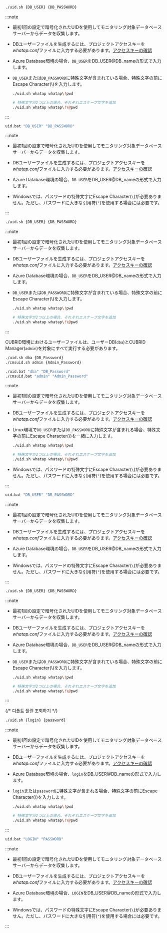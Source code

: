 <section>

<Xclude product="oracle-pro,cubrid,mssql,sapase">

<Tabs groupId='os'>

<TabItem value="linux" label="Linux" default>

```bash title="BASH"
./uid.sh {DB_USER} {DB_PASSWORD}
```

:::note

- 最初1回の設定で暗号化されたUIDを使用してモニタリング対象データベースサーバーからデータを収集します。
- DBユーザーファイルを生成するには、プロジェクトアクセスキーを*whatap.conf*ファイルに入力する必要があります。[アクセスキーの確認](#check-accesskey)
- Azure Database環境の場合、`DB_USER`をDB_USER@DB_nameの形式で入力します。
- `DB_USER`または`DB_PASSWORD`に特殊文字が含まれている場合、特殊文字の前にEscape Character(\\)を入力します。

  ```bash title='Example'
  ./uid.sh whatap whatap\!pwd

  # 特殊文字が2つ以上の場合、それぞれエスケープ文字を追加
  ./uid.sh whatap whatap\!\@pwd
  ```

:::

</TabItem>
<TabItem value="windows" label="Windows">

```bash title="CMD"
uid.bat "DB_USER" "DB_PASSWORD"
```

:::note

- 最初1回の設定で暗号化されたUIDを使用してモニタリング対象データベースサーバーからデータを収集します。

- DBユーザーファイルを生成するには、プロジェクトアクセスキーを*whatap.conf*ファイルに入力する必要があります。[アクセスキーの確認](#check-accesskey)

- Azure Database環境の場合、`DB_USER`をDB_USER@DB_nameの形式で入力します。

- Windowsでは、パスワードの特殊文字にEscape Character(`\`)が必要ありません。ただし、パスワードに大きな引用符(`"`)を使用する場合には必要です。

:::

</TabItem>
</Tabs>

</Xclude>

<InDoc product="oracle-pro">

```bash title="BASH"
./uid.sh {DB_USER} {DB_PASSWORD}
```

:::note

- 最初1回の設定で暗号化されたUIDを使用してモニタリング対象データベースサーバーからデータを収集します。
- DBユーザーファイルを生成するには、プロジェクトアクセスキーを*whatap.conf*ファイルに入力する必要があります。[アクセスキーの確認](#check-accesskey)
- Azure Database環境の場合、`DB_USER`をDB_USER@DB_nameの形式で入力します。
- `DB_USER`または`DB_PASSWORD`に特殊文字が含まれている場合、特殊文字の前にEscape Character(\\)を入力します。

  ```bash title='Example'
  ./uid.sh whatap whatap\!pwd

  # 特殊文字が2つ以上の場合、それぞれエスケープ文字を追加
  ./uid.sh whatap whatap\!\@pwd
  ```

:::

</InDoc>

<InDoc product="cubrid">

CUBRID環境におけるユーザーファイルは、ユーザーDB(`dba`)とCUBRID Manager(`admin`)を対象にすべて実行する必要があります。

<Tabs groupId='os'>

<TabItem value="linux" label="Linux" default>

```bash title="BASH"
./uid.sh dba {DB_Password}
./cmsuid.sh admin {Admin_Password}
```

</TabItem>
<TabItem value="windows" label="Windows">

```bash title="CMD"
./uid.bat "dba" "DB_Password"
./cmsuid.bat "admin" "Admin_Password"
```

</TabItem>
</Tabs>

:::note

- 最初1回の設定で暗号化されたUIDを使用してモニタリング対象データベースサーバーからデータを収集します。

- DBユーザーファイルを生成するには、プロジェクトアクセスキーを*whatap.conf*ファイルに入力する必要があります。[アクセスキーの確認](#check-accesskey)

- Linux環境で`DB_USER`または`DB_PASSWORD`に特殊文字が含まれる場合、特殊文字の前にEscape Character(\\)を一緒に入力します。

  ```bash title='Example'
  ./uid.sh whatap whatap\!pwd

  # 特殊文字が2つ以上の場合、それぞれエスケープ文字を追加
  ./uid.sh whatap whatap\!\@pwd
  ```

- Windowsでは、パスワードの特殊文字にEscape Character(`\`)が必要ありません。ただし、パスワードに大きな引用符(`"`)を使用する場合には必要です。

:::

</InDoc>

<InDoc product="mssql">

<Tabs groupId='os'>

<TabItem value="windows" label="Windows">

```bash title="CMD"
uid.bat "DB_USER" "DB_PASSWORD"
```

:::note

- 最初1回の設定で暗号化されたUIDを使用してモニタリング対象データベースサーバーからデータを収集します。

- DBユーザーファイルを生成するには、プロジェクトアクセスキーを*whatap.conf*ファイルに入力する必要があります。[アクセスキーの確認](#check-accesskey)

- Azure Database環境の場合、`DB_USER`をDB_USER@DB_nameの形式で入力します。

- Windowsでは、パスワードの特殊文字にEscape Character(`\`)が必要ありません。ただし、パスワードに大きな引用符(`"`)を使用する場合には必要です。

:::

</TabItem>
<TabItem value="linux" label="Linux" default>

```bash title="BASH"
./uid.sh {DB_USER} {DB_PASSWORD}
```

:::note

- 最初1回の設定で暗号化されたUIDを使用してモニタリング対象データベースサーバーからデータを収集します。

- DBユーザーファイルを生成するには、プロジェクトアクセスキーを*whatap.conf*ファイルに入力する必要があります。[アクセスキーの確認](#check-accesskey)

- Azure Database環境の場合、`DB_USER`をDB_USER@DB_nameの形式で入力します。

- `DB_USER`または`DB_PASSWORD`に特殊文字が含まれている場合、特殊文字の前にEscape Character(\\)を入力します。

  ```bash title='Example'
  ./uid.sh whatap whatap\!pwd

  # 特殊文字が2つ以上の場合、それぞれエスケープ文字を追加
  ./uid.sh whatap whatap\!\@pwd
  ```

:::

</TabItem>
</Tabs>

</InDoc>

<InDoc product="oracle,oracle-v1,tibero,cubrid,cubrid-v1,mssql,mssql-v1,mysql,altibase,altibase-v1,postgresql">

{/* 디폴트 플랜 조회하기 */}


<CheckDefaultPlan level={4} />

</InDoc>

<InDoc product="sapase">

<Tabs groupId='os'>

<TabItem value="linux" label="Linux" default>

```bash title="BASH"
./uid.sh {login} {password}
```

:::note

- 最初1回の設定で暗号化されたUIDを使用してモニタリング対象データベースサーバーからデータを収集します。
- DBユーザーファイルを生成するには、プロジェクトアクセスキーを*whatap.conf*ファイルに入力する必要があります。[アクセスキーの確認](#check-accesskey)
- Azure Database環境の場合、`login`をDB_USER@DB_nameの形式で入力します。
- `login`または`password`に特殊文字が含まれる場合、特殊文字の前にEscape Character(\\)を入力します。

  ```bash title='Example'
  ./uid.sh whatap whatap\!pwd

  # 特殊文字が2つ以上の場合、それぞれエスケープ文字を追加
  ./uid.sh whatap whatap\!\@pwd
  ```

:::

</TabItem>
<TabItem value="windows" label="Windows">

```bash title="CMD"
uid.bat "LOGIN" "PASSWORD"
```

:::note

- 最初1回の設定で暗号化されたUIDを使用してモニタリング対象データベースサーバーからデータを収集します。

- DBユーザーファイルを生成するには、プロジェクトアクセスキーを*whatap.conf*ファイルに入力する必要があります。[アクセスキーの確認](#check-accesskey)

- Azure Database環境の場合、`LOGIN`をDB_USER@DB_nameの形式で入力します。

- Windowsでは、パスワードの特殊文字にEscape Character(`\`)が必要ありません。ただし、パスワードに大きな引用符(`"`)を使用する場合には必要です。

:::

</TabItem>
</Tabs>

</InDoc>

</section>
